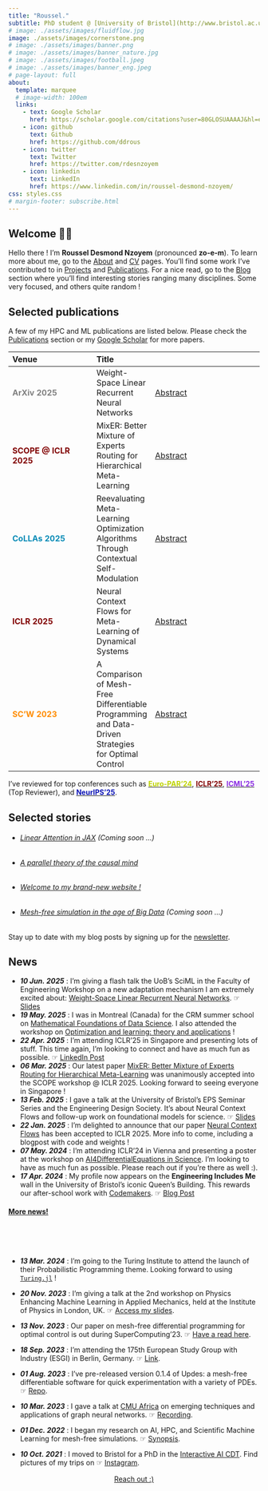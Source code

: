```yaml
---
title: "Roussel."
subtitle: PhD student @ [University of Bristol](http://www.bristol.ac.uk/cdt/interactive-ai/current-students/2021-cohort/nzoyem/)
# image: ./assets/images/fluidflow.jpg
image: ./assets/images/cornerstone.png
# image: ./assets/images/banner.png
# image: ./assets/images/banner_nature.jpg
# image: ./assets/images/football.jpeg
# image: ./assets/images/banner_eng.jpeg
# page-layout: full
about:
  template: marquee
  # image-width: 100em
  links:
    - text: Google Scholar
      href: https://scholar.google.com/citations?user=80GLOSUAAAAJ&hl=en
    - icon: github
      text: Github
      href: https://github.com/ddrous
    - icon: twitter
      text: Twitter
      href: https://twitter.com/rdesnzoyem
    - icon: linkedin
      text: LinkedIn
      href: https://www.linkedin.com/in/roussel-desmond-nzoyem/
css: styles.css
# margin-footer: subscribe.html
---
```


## Welcome 👋🏼

Hello there ! I'm **Roussel Desmond Nzoyem** (pronounced **zo-e-m**). To learn more about me, go to the [About](/about.qmd) and [CV](/cv.qmd) pages. You'll find some work I've contributed to in [Projects](/projects.qmd) and [Publications](/publications.qmd). For a nice read, go to the [Blog](/posts.qmd) section where you'll find interesting stories ranging many disciplines. Some very focused, and others quite random !



## Selected publications

A few of my HPC and ML publications are listed below. Please check the [Publications](/publications.qmd) section or my [Google Scholar](https://scholar.google.com/citations?user=80GLOSUAAAAJ&hl=en) for more papers.

::: {.figure-caption style="font-size: 0.9em;"}
|  Venue                                       | Title                                                      |                                                            |
|:----------------------------------------------------|:-------------------------------|:-------------------------------------------------------------------|
| <span style="color: #808080;">**ArXiv 2025**</span>  | Weight-Space Linear Recurrent Neural Networks                                                      | [<span style="white-space: nowrap;">Abstract</span>](publications/nzoyem2025weightspace.qmd)                 |
| <span style="color: maroon;">**SCOPE @ ICLR 2025**</span> | MixER: Better Mixture of Experts Routing for Hierarchical Meta-Learning                          | [Abstract](publications/nzoyem2025foundational.qmd)                |
| <span style="color:rgb(9, 139, 182);">**CoLLAs 2025**</span>     | Reevaluating Meta-Learning Optimization Algorithms Through Contextual Self-Modulation              | [Abstract](publications/nzoyem2025reevaluating.qmd)                |
| <span style="color: maroon;">**ICLR 2025**</span>       | Neural Context Flows for Meta-Learning of Dynamical Systems                                        | [Abstract](publications/nzoyem2025neural.qmd)                      |
| <span style="color: #FF8C00;">**SC'W 2023**</span>       | A Comparison of Mesh-Free Differentiable Programming and Data-Driven Strategies for Optimal Control | [Abstract](publications/nzoyem2023comparison.qmd)                  |
:::

I've reviewed for top conferences such as [<span style="color:rgb(190, 211, 0);">**Euro-PAR'24**</span>](https://2025.euro-par.org), [<span style="color: maroon;">**ICLR'25**</span>](https://iclr.cc), [<span style="color: #8A2BE2;">**ICML'25**</span>](https://icml.cc) (Top Reviewer), and [<span style="color:rgb(12, 20, 182);">**NeurIPS'25**</span>](https://neurips.cc). 

<!-- 
- Accelerating Algebraic Multigrid Using Machine Learning ☞ [Abstract](publications/theses/nzoyem2022accelerating.qmd)
- Fracturation de floes de glace par percussion dans un modèle granulaire ☞ [Abstract](publications/theses/nzoyem2021fracturation.qmd)
- Simulation 2D de l’équation du transfert radiatif et reconstruction de la densité par un réseau de neurones ☞ [Abstract](publications/theses/nzoyem2020simulation.qmd) -->


## Selected stories
- ###### [Linear Attention in JAX](/posts/linear-attention-jax/index.qmd) (Coming soon ...)
- ###### [A parallel theory of the causal mind](/posts/parallel-mind-theory/index.qmd)
- ###### [Welcome to my brand-new website !](/posts/welcome/index.qmd)
- ###### [Mesh-free simulation in the age of Big Data](/posts/mesh-free-simulation/index.qmd) (Coming soon ...)

Stay up to date with my blog posts by signing up for the [newsletter](/posts.qmd).


## News

- **_10 Jun. 2025_** : I'm giving a flash talk the UoB's SciML in the Faculty of Engineering Workshop on a new adaptation mechanism I am extremely excited about: [Weight-Space Linear Recurrent Neural Networks](https://arxiv.org/abs/2506.01153). ☞ [Slides](https://drive.google.com/file/d/1I2VI_c3pV2xdjeHcSQo4FiyugjY7BIKV/view?usp=sharing)
- **_19 May. 2025_** : I was in Montreal (Canada) for the CRM summer school on [Mathematical Foundations of Data Science](https://www.crmath.ca/en/activities/#/type/activity/id/3993). I also attended the workshop on [Optimization and learning: theory and applications](https://www.crmath.ca/en/activities/#/type/activity/id/3994) !
- **_22 Apr. 2025_** : I'm attending ICLR'25 in Singapore and presenting lots of stuff. This time again, I'm looking to connect and have as much fun as possible. ☞ [LinkedIn Post](https://www.linkedin.com/posts/roussel-desmond-nzoyem_iclr2025-ncf-mixer-activity-7318565522189537280-rQEm?utm_source=share&utm_medium=member_desktop&rcm=ACoAAB61F7IBWaLUUAnVeGDAWO94NrKSMXnAWu4)
- **_06 Mar. 2025_** : Our latest paper [MixER: Better Mixture of Experts Routing for Hierarchical Meta-Learning](https://openreview.net/forum?id=NteuHm0UXw) was unanimously accepted into the SCOPE workshop @ ICLR 2025. Looking forward to seeing everyone in Singapore !
- **_13 Feb. 2025_** : I gave a talk at the University of Bristol's EPS Seminar Series and the Engineering Design Society. It's about Neural Context Flows and follow-up work on foundational models for science. ☞ [Slides](https://docs.google.com/presentation/d/1bJjbbQAohUw3EmT_N7iTpv5UY-wUvfAN/edit?usp=sharing&ouid=107359549014130993105&rtpof=true&sd=true)
- **_22 Jan. 2025_** : I'm delighted to announce that our paper [Neural Context Flows](https://openreview.net/forum?id=8vzMLo8LDN) has been accepted to ICLR 2025. More info to come, including a blogpost with code and weights !
- **_07 May. 2024_** : I'm attending ICLR'24 in Vienna and presenting a poster at the workshop on [AI4DifferentialEquations in Science](https://ai4diffeqtnsinsci.github.io). I'm looking to have as much fun as possible. Please reach out if you're there as well :).
- **_17 Apr. 2024_** : My profile now appears on the **Engineering Includes Me** wall in the University of Bristol's iconic Queen's Building. This rewards our after-school work with [Codemakers](https://github.com/ddrous/ks3-project). ☞ [Blog Post](https://engineering.blogs.bristol.ac.uk/engineering-includes-me-roussel-desmond-nzoyem/)



<a data-bs-toggle="collapse" data-bs-target="#collapseExample" aria-expanded="false" aria-controls="collapseExample">
  <span role="button"><h4><u>More news!</u></h4></span>
</a> <br>
<div class="collapse" id="collapseExample" style="margin-bottom:1rem;">
  <div class="card card-body" style="padding-bottom: 0 !important; margin-bottom: 0 !important;padding-top:2rem;">
- **_13 Mar. 2024_** : I'm going to the Turing Institute to attend the launch of their Probabilistic Programming theme. Looking forward to using [`Turing.jl`](https://github.com/TuringLang/Turing.jl) !
- **_20 Nov. 2023_** : I'm giving a talk at the 2nd workshop on Physics Enhancing Machine Learning in Applied Mechanics, held at the Institute of Physics in London, UK. ☞ [Access my slides](https://drive.google.com/file/d/1DM1rC5qns4UA-MuWNPema72sYnKwcEw7/view?usp=sharing).
- **_13 Nov. 2023_** : Our paper on mesh-free differential programming for optimal control is out during SuperComputing'23. ☞ [Have a read here](https://dl.acm.org/doi/10.1145/3624062.3626078){.external target="_blank"}.
- **_18 Sep. 2023_** : I'm attending the 175th European Study Group with Industry (ESGI) in Berlin, Germany. ☞ [Link](https://wias-berlin.de/workshops/ESGI-175/#:~:text=Group%20with%20Industry-,Berlin%2C%20September%2018%2D22%2C%202023,modelling%20or%20an%20optimisation%20problem){.external target="_blank"}.
- **_01 Aug. 2023_** : I've pre-released version 0.1.4 of Updes: a mesh-free differentiable software for quick experimentation with a variety of PDEs. ☞ [Repo](https://github.com/ddrous/Updec){.external target="_blank"}.
- **_10 Mar. 2023_** : I gave a talk at [CMU Africa](https://www.africa.engineering.cmu.edu){.external target="_blank"} on emerging techniques and applications of graph neural networks. ☞ [Recording](https://youtu.be/ahG-LG0ABRQ){.external target="_blank"}.
- **_01 Dec. 2022_** : I began my research on AI, HPC, and Scientific Machine Learning for mesh-free simulations. ☞ [Synopsis](http://www.bristol.ac.uk/cdt/interactive-ai/current-students/2021-cohort/nzoyem/){.external target="_blank"}.
- **_10 Oct. 2021_** : I moved to Bristol for a PhD in the [Interactive AI CDT](https://www.bristol.ac.uk/cdt/interactive-ai/){.external target="_blank"}. Find pictures of my trips on ☞ [Instagram](https://www.instagram.com/roussel_dn/){.external target="_blank"}.
  </div>
</div>


<!-- 
```{=html}
<center> <a href="mailto:rd.nzoyemngueguin@bristol.ac.uk" class="btn btn-primary">   Reach out 🙂 ?  </a> </center>
``` -->

```{=html}
<!-- <center> <a href="about.qmd#contact-me" class="btn btn-primary">   Reach out 🙂 ?  </a> </center> -->
<center> <a href="about.qmd#contact-me" class="btn btn-primary">   Reach out :)  </a> </center>
```

